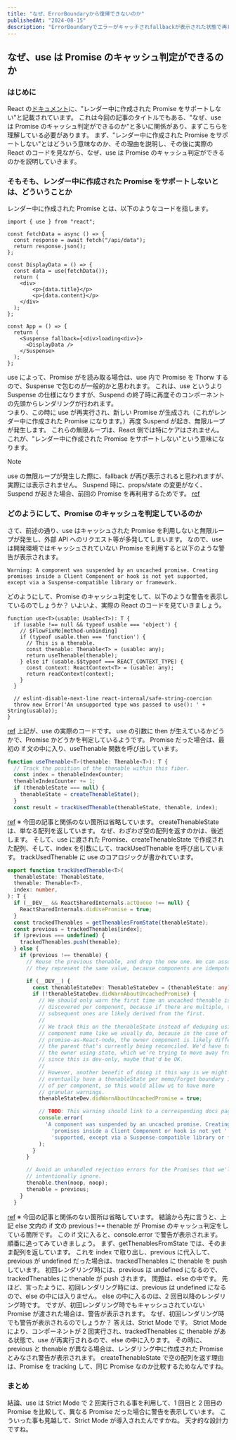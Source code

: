 ```yaml
---
title: "なぜ、ErrorBoundaryから復帰できないのか"
publishedAt: "2024-08-15"
description: "ErrorBoundaryでエラーがキャッチされfallbackが表示された状態で再レンダリングを起こしても、再びErrorBoundaryのchildrenが表示される事はありません。どうすれば、再度childrenを表示できるのか原因と対処法を解説します。"
---
```


## なぜ、use は Promise のキャッシュ判定ができるのか

### はじめに

React の[ドキュメント](https://ja.react.dev/blog/2024/04/25/react-19#use-does-not-support-promises-created-in-render)に、"レンダー中に作成された Promise をサポートしない"と記載されています。
これは今回の記事のタイトルでもある、"なぜ、use は Promise のキャッシュ判定ができるのか"と多いに関係があり、まずこちらを理解している必要があります。
まず、"レンダー中に作成された Promise をサポートしない"とはどういう意味なのか、その理由を説明し、その後に実際の React のコードを見ながら、なぜ、use は Promise のキャッシュ判定ができるのかを説明していきます。

### そもそも、レンダー中に作成された Promise をサポートしないとは、どういうことか

レンダー中に作成された Promise とは、以下のようなコードを指します。

```tsx
import { use } from "react";

const fetchData = async () => {
  const response = await fetch("/api/data");
  return response.json();
};

const DisplayData = () => {
  const data = use(fetchData());
  return (
    <div>
        <p>{data.title}</p>
        <p>{data.content}</p>
    </div>
  );
};

const App = () => {
  return (
    <Suspense fallback={<div>loading<div>}>
      <DisplayData />
    </Suspense>
  );
};
```

use によって、Promise がを読み取る場合は、use 内で Promise を Thorw するので、Suspense で包むのが一般的かと思われます。
これは、use というより Suspense の仕様になりますが、Suspend の終了時に再度そのコンポーネントの先頭からレンダリングが行われます。  
つまり、この時に use が再実行され、新しい Promise が生成され（これがレンダー中に作成された Promise になります。）再度 Suspend が起き、無限ループが発生します。
これらの無限ループは、React 側では特にケアはされません。
これが、"レンダー中に作成された Promise をサポートしない"という意味になります。

> [!NOTE]
> use の無限ループが発生した際に、fallback が再び表示されると思われますが、実際には表示されません。
> Suspend 時に、props/state の変更がなく、Suspend が起きた場合、前回の Promise を再利用するためです。
> [ref](https://github.com/acdlite/rfcs/blob/first-class-promises/text/0000-first-class-support-for-promises.md#reading-the-result-of-a-promise-during-a-replay)

### どのようにして、Promise のキャッシュを判定しているのか

さて、前述の通り、use はキャッシュされた Promise を利用しないと無限ループが発生し、外部 API へのリクエスト等が多発してしまいます。
なので、use は開発環境ではキャッシュされていない Promise を利用すると以下のような警告が表示されます。

```
Warning: A component was suspended by an uncached promise. Creating promises inside a Client Component or hook is not yet supported, except via a Suspense-compatible library or framework.
```

どのようにして、Promise のキャッシュ判定をして、以下のような警告を表示しているのでしょうか？
いよいよ、実際の React のコードを見ていきましょう。

```tsx
function use<T>(usable: Usable<T>): T {
  if (usable !== null && typeof usable === 'object') {
    // $FlowFixMe[method-unbinding]
    if (typeof usable.then === 'function') {
      // This is a thenable.
      const thenable: Thenable<T> = (usable: any);
      return useThenable(thenable);
    } else if (usable.$$typeof === REACT_CONTEXT_TYPE) {
      const context: ReactContext<T> = (usable: any);
      return readContext(context);
    }
  }

  // eslint-disable-next-line react-internal/safe-string-coercion
  throw new Error('An unsupported type was passed to use(): ' + String(usable));
}
```

[ref](https://github.com/facebook/react/blob/8d74e8c73a5cc5e461bb1413a74c6b058c6be134/packages/react-reconciler/src/ReactFiberHooks.js#L1148)
上記が、use の実際のコードです。
use の引数に then が生えているかどうかで、Promise かどうかを判定しているようです。
Promise だった場合は、最初の if 文の中に入り、useThenable 関数を呼び出しています。

```ts
function useThenable<T>(thenable: Thenable<T>): T {
  // Track the position of the thenable within this fiber.
  const index = thenableIndexCounter;
  thenableIndexCounter += 1;
  if (thenableState === null) {
    thenableState = createThenableState();
  }
  const result = trackUsedThenable(thenableState, thenable, index);
```

[ref](https://github.com/facebook/react/blob/8d74e8c73a5cc5e461bb1413a74c6b058c6be134/packages/react-reconciler/src/ReactFiberHooks.js#L1092)
※ 今回の記事と関係のない箇所は省略しています。
createThenableState は、単なる配列を返しています。
なぜ、わざわざ空の配列を返すのかは、後述します。
そして、use に渡された Promise、createThenableState で作成された配列、そして、index を引数にして、trackUsedThenable を呼び出しています。
trackUsedThenable に use のコアロジックが書かれています。

```ts
export function trackUsedThenable<T>(
  thenableState: ThenableState,
  thenable: Thenable<T>,
  index: number,
): T {
  if (__DEV__ && ReactSharedInternals.actQueue !== null) {
    ReactSharedInternals.didUsePromise = true;
  }
  const trackedThenables = getThenablesFromState(thenableState);
  const previous = trackedThenables[index];
  if (previous === undefined) {
    trackedThenables.push(thenable);
  } else {
    if (previous !== thenable) {
      // Reuse the previous thenable, and drop the new one. We can assume
      // they represent the same value, because components are idempotent.

      if (__DEV__) {
        const thenableStateDev: ThenableStateDev = (thenableState: any);
        if (!thenableStateDev.didWarnAboutUncachedPromise) {
          // We should only warn the first time an uncached thenable is
          // discovered per component, because if there are multiple, the
          // subsequent ones are likely derived from the first.
          //
          // We track this on the thenableState instead of deduping using the
          // component name like we usually do, because in the case of a
          // promise-as-React-node, the owner component is likely different from
          // the parent that's currently being reconciled. We'd have to track
          // the owner using state, which we're trying to move away from. Though
          // since this is dev-only, maybe that'd be OK.
          //
          // However, another benefit of doing it this way is we might
          // eventually have a thenableState per memo/Forget boundary instead
          // of per component, so this would allow us to have more
          // granular warnings.
          thenableStateDev.didWarnAboutUncachedPromise = true;

          // TODO: This warning should link to a corresponding docs page.
          console.error(
            'A component was suspended by an uncached promise. Creating ' +
              'promises inside a Client Component or hook is not yet ' +
              'supported, except via a Suspense-compatible library or framework.',
          );
        }
      }

      // Avoid an unhandled rejection errors for the Promises that we'll
      // intentionally ignore.
      thenable.then(noop, noop);
      thenable = previous;
    }
  }
```

[ref](https://github.com/facebook/react/blob/68dbd84b61cc2504c30e19f748f59a52d331f851/packages/react-server/src/ReactFlightThenable.js#L45)
※ 今回の記事と関係のない箇所は省略しています。
結論から先に言うと、上記 else 文内の if 文の previous !== thenable が Promise のキャッシュ判定をしている箇所です。
この if 文に入ると、console.error で警告が表示されます。
順番に追ってみていきましょう。
まず、getThenablesFromState では、そのまま配列を返しています。
これを index で取り出し、previous に代入して、previous が undefined だった場合は、trackedThenables に thenable を push しています。
初回レンダリング時には、previous は undefined になるので、trackedThenables に thenable が push されます。
問題は、else の中です。
先ほど、言ったように、初回レンダリング時には、previous は undefined になるので、else の中には入りません。
else の中に入るのは、2 回目以降のレンダリング時です。
ですが、初回レンダリング時でもキャッシュされていない Promise が渡された場合は、警告が表示されます。
なぜ、初回レンダリング時でも警告が表示されるのでしょうか？
答えは、Strict Mode です。
Strict Mode により、コンポーネントが 2 回実行され、trackedThenables に thenable がある状態で、use が再実行されるので、else の中に入ります。
その時に、previous と thenable が異なる場合は、レンダリング中に作成された Promise とみなされ警告が表示されます。
createThenableState で空の配列を返す理由は、Promise を tracking して、同じ Promise なのか比較するためなんですね。

### まとめ

結論、use は Strict Mode で 2 回実行される事を利用して、1 回目と 2 回目の Promise を比較して、異なる Promise だった場合に警告を表示しています。
こういった事も見越して、Strict Mode が導入されたんですかね。
天才的な設計力ですね。
